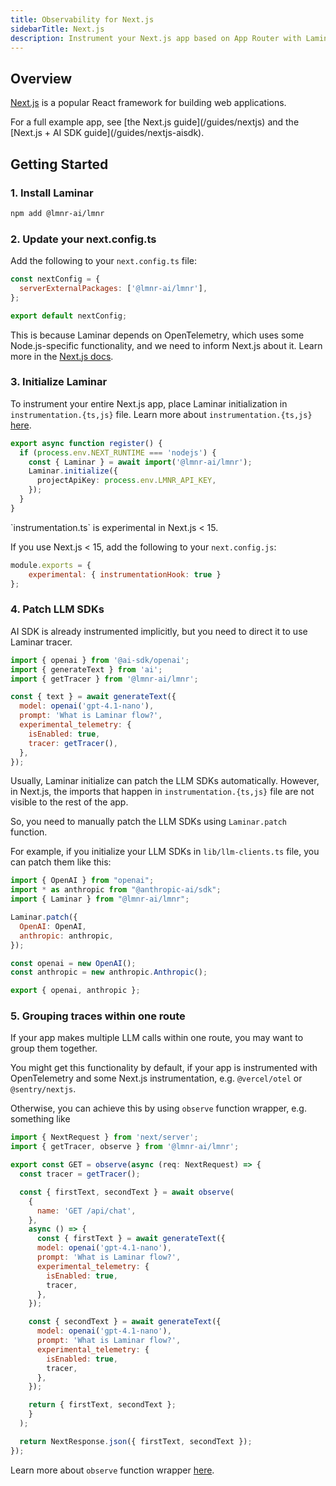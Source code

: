 ```yaml
---
title: Observability for Next.js
sidebarTitle: Next.js
description: Instrument your Next.js app based on App Router with Laminar
---
```


## Overview

[Next.js](https://nextjs.org/) is a popular React framework for building web applications.

<Note>
For a full example app, see [the Next.js guide](/guides/nextjs) and the [Next.js + AI SDK guide](/guides/nextjs-aisdk).
</Note>

## Getting Started

### 1. Install Laminar

```bash
npm add @lmnr-ai/lmnr
```

### 2. Update your next.config.ts

Add the following to your `next.config.ts` file:

```javascript next.config.ts
const nextConfig = {
  serverExternalPackages: ['@lmnr-ai/lmnr'],
};

export default nextConfig;
```

This is because Laminar depends on OpenTelemetry, which uses some Node.js-specific functionality, and we need to inform Next.js about it. Learn more in the [Next.js docs](https://nextjs.org/docs/app/api-reference/config/next-config-js/serverExternalPackages).


### 3. Initialize Laminar

To instrument your entire Next.js app, place Laminar initialization in `instrumentation.{ts,js}` file. Learn more about `instrumentation.{ts,js}` [here](https://nextjs.org/docs/app/building-your-application/optimizing/instrumentation).

```typescript instrumentation.ts
export async function register() {
  if (process.env.NEXT_RUNTIME === 'nodejs') {
    const { Laminar } = await import('@lmnr-ai/lmnr');
    Laminar.initialize({
      projectApiKey: process.env.LMNR_API_KEY,
    });
  }
}
```

<Note>
`instrumentation.ts` is experimental in Next.js < 15.
</Note>

If you use Next.js < 15, add the following to your `next.config.js`:

```javascript next.config.js
module.exports = {
    experimental: { instrumentationHook: true }
};
```

### 4. Patch LLM SDKs

<Tabs>
<Tab title="AI SDKs">
AI SDK is already instrumented implicitly, but you need to direct it to use Laminar tracer.

```javascript {3,8-11}
import { openai } from '@ai-sdk/openai';
import { generateText } from 'ai';
import { getTracer } from '@lmnr-ai/lmnr';

const { text } = await generateText({
  model: openai('gpt-4.1-nano'),
  prompt: 'What is Laminar flow?',
  experimental_telemetry: {
    isEnabled: true,
    tracer: getTracer(),
  },
});
```

</Tab>
<Tab title="Other LLM SDKs">

Usually, Laminar initialize can patch the LLM SDKs automatically. However, in Next.js, the imports
that happen in `instrumentation.{ts,js}` file are not visible to the rest of the app.

So, you need to manually patch the LLM SDKs using `Laminar.patch` function.

For example, if you initialize your LLM SDKs in `lib/llm-clients.ts` file, you can patch them like this:

```javascript lib/llm-clients.ts {3-8}
import { OpenAI } from "openai";
import * as anthropic from "@anthropic-ai/sdk";
import { Laminar } from "@lmnr-ai/lmnr";

Laminar.patch({
  OpenAI: OpenAI,
  anthropic: anthropic,
});

const openai = new OpenAI();
const anthropic = new anthropic.Anthropic();

export { openai, anthropic };
```
</Tab>
</Tabs>

### 5. Grouping traces within one route

If your app makes multiple LLM calls within one route, you may want to group them together.

You might get this functionality by default, if your app is instrumented with OpenTelemetry and
some Next.js instrumentation, e.g. `@vercel/otel` or `@sentry/nextjs`.

Otherwise, you can achieve this by using `observe` function wrapper, e.g. something like

```javascript app/api/chat/route.ts {1-2}
import { NextRequest } from 'next/server';
import { getTracer, observe } from '@lmnr-ai/lmnr';

export const GET = observe(async (req: NextRequest) => {
  const tracer = getTracer();

  const { firstText, secondText } = await observe(
    {
      name: 'GET /api/chat',
    },
    async () => {
      const { firstText } = await generateText({
      model: openai('gpt-4.1-nano'),
      prompt: 'What is Laminar flow?',
      experimental_telemetry: {
        isEnabled: true,
        tracer,
      },
    });

    const { secondText } = await generateText({
      model: openai('gpt-4.1-nano'),
      prompt: 'What is Laminar flow?',
      experimental_telemetry: {
        isEnabled: true,
        tracer,
      },
    });

    return { firstText, secondText };
    }
  );

  return NextResponse.json({ firstText, secondText });
});
```

Learn more about `observe` function wrapper [here](/tracing/structure/observe).
